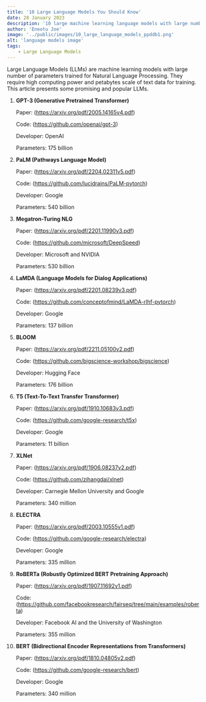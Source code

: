 ```yaml
---
title: '10 Large Language Models You Should Know'
date: 28 January 2023
description: '10 large machine learning language models with large number of parameters trained for Natural Language Processing'
author: 'Eneotu Joe'
image: '../public/images/10_large_language_models_ppddb1.png'
alt: 'language models image'
tags:
    - Large Language Models
---
```


Large Language Models (LLMs) are machine learning models with large number of parameters trained for Natural Language Processing. They require high computing power and petabytes scale of text data for training. This article presents some promising and popular LLMs.

1. **GPT-3 (Generative Pretrained Transformer)**

    Paper: (https://arxiv.org/pdf/2005.14165v4.pdf)

    Code: (https://github.com/openai/gpt-3)

    Developer: OpenAI

    Parameters: 175 billion

2. **PaLM (Pathways Language Model)**

    Paper: (https://arxiv.org/pdf/2204.02311v5.pdf)

    Code: (https://github.com/lucidrains/PaLM-pytorch)

    Developer: Google

    Parameters: 540 billion

3. **Megatron-Turing NLG**

    Paper: (https://arxiv.org/pdf/2201.11990v3.pdf)

    Code: (https://github.com/microsoft/DeepSpeed)

    Developer: Microsoft and NVIDIA

    Parameters: 530 billion

4. **LaMDA (Language Models for Dialog Applications)**

    Paper: (https://arxiv.org/pdf/2201.08239v3.pdf)

    Code: (https://github.com/conceptofmind/LaMDA-rlhf-pytorch)

    Developer: Google

    Parameters: 137 billion

5. **BLOOM**

    Paper: (https://arxiv.org/pdf/2211.05100v2.pdf)

    Code: (https://github.com/bigscience-workshop/bigscience)

    Developer: Hugging Face

    Parameters: 176 billion

6. **T5 (Text-To-Text Transfer Transformer)**

    Paper: (https://arxiv.org/pdf/1910.10683v3.pdf)

    Code: (https://github.com/google-research/t5x)

    Developer: Google

    Parameters: 11 billion

7. **XLNet**

    Paper: (https://arxiv.org/pdf/1906.08237v2.pdf)

    Code: (https://github.com/zihangdai/xlnet)

    Developer: Carnegie Mellon University and Google

    Parameters: 340 million

8. **ELECTRA**

    Paper: (https://arxiv.org/pdf/2003.10555v1.pdf)

    Code: (https://github.com/google-research/electra)

    Developer: Google

    Parameters: 335 million

9. **RoBERTa (Robustly Optimized BERT Pretraining Approach)**

    Paper: (https://arxiv.org/pdf/1907.11692v1.pdf)

    Code: (https://github.com/facebookresearch/fairseq/tree/main/examples/roberta)

    Developer: Facebook AI and the University of Washington

    Parameters: 355 million

10. **BERT (Bidirectional Encoder Representations from Transformers)**

    Paper: (https://arxiv.org/pdf/1810.04805v2.pdf)

    Code: (https://github.com/google-research/bert)

    Developer: Google

    Parameters: 340 million